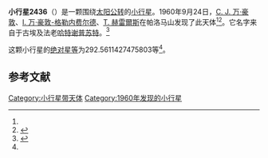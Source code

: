 {{Infobox planet
| bgcolour = #FFFFC0
| name = 2436 Hatshepsut
| symbol = 
| image = 
| caption = 
| discovery = yes
| discovery_ref = 
| discoverer = [[C._J._万·豪敦|C. J. 万·豪敦]]、[[I._万·豪敦-格勒内费尔德|I. 万·豪敦-格勒内费尔德]]、[[T._赫雷爾斯|T. 赫雷爾斯]]
| discovery_site = [[帕洛马山|帕洛马山]] 
| discovered = 1960年9月24日
| designations = yes
| mp_name = 
| named_after = 
| alt_names = 6066 P-L/ 1963 DL / 1978 YA1
| mp_category = [[主带小行星|主带小行星]]
| orbit_ref = <ref name="a">[http://ssd.jpl.nasa.gov/sbdb.cgi?sstr=2436 2436 Hatshepsut] {{Wayback|url=http://ssd.jpl.nasa.gov/sbdb.cgi?sstr=2436 |date=20200820013926 }}，小行星數據庫瀏覽器（JPL Small-Body Database Browser）－[[美国国家航空航天局|美国国家航空航天局]]喷气推进实验室</ref>
| epoch = 2456400.5 (2013年4月18日更新)
| aphelion = {{convert|3.496492797296495|AU|km|3|abbr=on|lk=out}}
| perihelion = {{convert|2.864414728308462|AU|km|3|abbr=on}}
| semimajor = {{convert|3.180453762802479|AU|km|3|abbr=on}}
| eccentricity = 0.099369165
| period = 2071.724759 [[日|日]]<br />5.67[[儒略年|儒略年]]
| avg_speed = 
| inclination = 4.104253356615517
| asc_node = 233.798520016479
| mean_anomaly = 
| arg_peri = 292.5611427475803
| satellites = 
| physical_characteristics = yes
| dimensions = 
| mass = 
| density = 
| surface_grav = 
| escape_velocity = 
| sidereal_day = 
| axial_tilt = 
| pole_ecliptic_lat = 
| pole_ecliptic_lon = 
| albedo = 
| temperatures= 
| temp_name1 = 
| mean_temp_1 = 
| max_temp_1 = 
| temp_name2 = 
| max_temp_2 = 
| spectral_type = 
| abs_magnitude = 292.5611427475803
}}

'''小行星2436'''（{{lang-en|2436 Hatshepsut}}）是一颗围绕[[太阳|太阳]][[公转|公转]]的[[小行星|小行星]]。1960年9月24日，[[C._J._万·豪敦|C. J. 万·豪敦]]、[[I._万·豪敦-格勒内费尔德|I. 万·豪敦-格勒内费尔德]]、[[T._赫雷爾斯|T. 赫雷爾斯]]在帕洛马山发现了此天体<ref name="a" /><ref>{{cite news|title=小行星列表|url=http://cfa-www.harvard.edu/iau/lists/NumberedMPs.txt|accessdate=2013-07-08|newspaper=哈佛大学|archive-date=2008-05-17|archive-url=https://web.archive.org/web/20080517010638/http://cfa-www.harvard.edu/iau/lists/NumberedMPs.txt|dead-url=no}}</ref>。它名字来自于古埃及法老[[哈特谢普苏特|哈特谢普苏特]]。<ref>{{Cite web|url=https://link.springer.com/referenceworkentry/10.1007/978-3-540-29925-7_2437|title=Dictionary of Minor Planet Names – (2436) Hatshepsu|accessdate=2017-08-08|author=|date=|publisher=|archive-date=2018-06-09|archive-url=https://web.archive.org/web/20180609123614/https://link.springer.com/referenceworkentry/10.1007%2F978-3-540-29925-7_2437|dead-url=no}}</ref>

这颗小行星的[[绝对星等|绝对星等]]为292.5611427475803等<ref name="a" />。

==参考文献==
{{reflist}}
{{Minor Planet Number|[[小行星2435|小行星2435]]|[[小行星2437|小行星2437]]}}

{{小天体}}

[[Category:小行星带天体|Category:小行星带天体]]
[[Category:1960年发现的小行星|Category:1960年发现的小行星]]

{{asteroid-stub}}